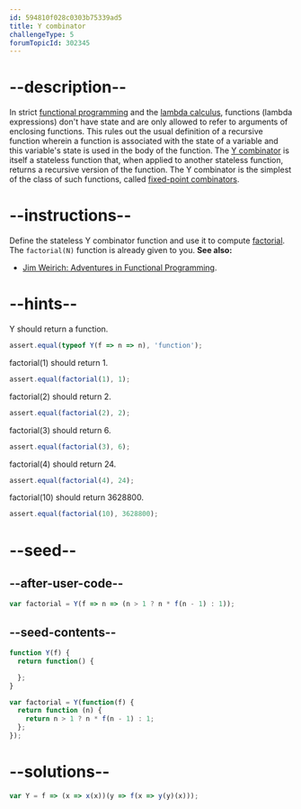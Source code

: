 ```yaml
---
id: 594810f028c0303b75339ad5
title: Y combinator
challengeType: 5
forumTopicId: 302345
---
```


# --description--

In strict [functional programming](<https://en.wikipedia.org/wiki/Functional programming> "wp: functional programming") and the [lambda calculus](<https://en.wikipedia.org/wiki/lambda calculus> "wp: lambda calculus"), functions (lambda expressions) don't have state and are only allowed to refer to arguments of enclosing functions. This rules out the usual definition of a recursive function wherein a function is associated with the state of a variable and this variable's state is used in the body of the function. The [Y combinator](https://mvanier.livejournal.com/2897.html) is itself a stateless function that, when applied to another stateless function, returns a recursive version of the function. The Y combinator is the simplest of the class of such functions, called [fixed-point combinators](<https://en.wikipedia.org/wiki/Fixed-point combinator> "wp: fixed-point combinator").

# --instructions--

Define the stateless Y combinator function and use it to compute [factorial](https://en.wikipedia.org/wiki/Factorial "wp: factorial"). The `factorial(N)` function is already given to you. **See also:**

<ul>
  <li><a href="https://vimeo.com/45140590" target="_blank">Jim Weirich: Adventures in Functional Programming</a>.</li>
</ul>

# --hints--

Y should return a function.

```js
assert.equal(typeof Y(f => n => n), 'function');
```

factorial(1) should return 1.

```js
assert.equal(factorial(1), 1);
```

factorial(2) should return 2.

```js
assert.equal(factorial(2), 2);
```

factorial(3) should return 6.

```js
assert.equal(factorial(3), 6);
```

factorial(4) should return 24.

```js
assert.equal(factorial(4), 24);
```

factorial(10) should return 3628800.

```js
assert.equal(factorial(10), 3628800);
```

# --seed--

## --after-user-code--

```js
var factorial = Y(f => n => (n > 1 ? n * f(n - 1) : 1));
```

## --seed-contents--

```js
function Y(f) {
  return function() {

  };
}

var factorial = Y(function(f) {
  return function (n) {
    return n > 1 ? n * f(n - 1) : 1;
  };
});
```

# --solutions--

```js
var Y = f => (x => x(x))(y => f(x => y(y)(x)));
```
